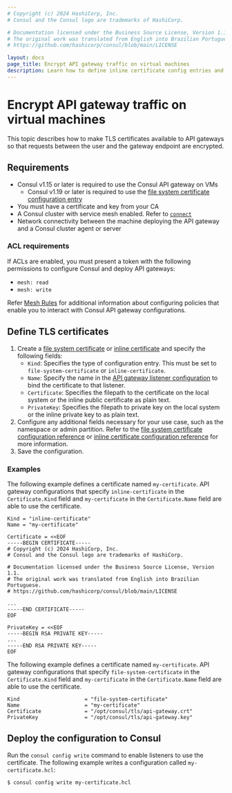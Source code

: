 ```yaml
---
# Copyright (c) 2024 HashiCorp, Inc.
# Consul and the Consul logo are trademarks of HashiCorp.

# Documentation licensed under the Business Source License, Version 1.1.
# The original work was translated from English into Brazilian Portuguese.
# https://github.com/hashicorp/consul/blob/main/LICENSE

layout: docs
page_title: Encrypt API gateway traffic on virtual machines
description: Learn how to define inline certificate config entries and deploy them to Consul. Inline certificate configuration entries enable you to attach TLS certificates and keys to gateway listeners so that traffic between external clients and gateway listeners is encrypted.
---
```


# Encrypt API gateway traffic on virtual machines

This topic describes how to make TLS certificates available to API gateways so that requests between the user and the gateway endpoint are encrypted.

## Requirements

- Consul v1.15 or later is required to use the Consul API gateway on VMs
  - Consul v1.19 or later is required to use the [file system certificate configuration entry](/consul/docs/reference/config-entry/file-system-certificate)
- You must have a certificate and key from your CA
- A Consul cluster with service mesh enabled. Refer to [`connect`](//consul/docs/reference/agent/configuration-file/service-mesh#connect)
- Network connectivity between the machine deploying the API gateway and a
  Consul cluster agent or server

### ACL requirements

If ACLs are enabled, you must present a token with the following permissions to
configure Consul and deploy API gateways:

- `mesh: read`
- `mesh: write`

Refer [Mesh Rules](/consul/docs/security/acl/acl-rules#mesh-rules) for
additional information about configuring policies that enable you to interact
with Consul API gateway configurations.

## Define TLS certificates

1. Create a [file system certificate](/consul/docs/reference/config-entry/file-system-certificate) or [inline certificate](/consul/docs/reference/config-entry/inline-certificate) and specify the following fields:
   - `Kind`: Specifies the type of configuration entry. This must be set to `file-system-certificate` or `inline-certificate`.
   - `Name`: Specify the name in the [API gateway listener configuration](/consul/docs/reference/config-entry/api-gateway#listeners) to bind the certificate to that listener.
   - `Certificate`: Specifies the filepath to the certificate on the local system or the inline public certificate as plain text.
   - `PrivateKey`: Specifies the filepath to private key on the local system or the inline private key to  as plain text.
1. Configure any additional fields necessary for your use case, such as the namespace or admin partition. Refer to the [file system certificate configuration reference](/consul/docs/reference/config-entry/file-system-certificate) or [inline certificate configuration reference](/consul/docs/reference/config-entry/inline-certificate) for more information.
1. Save the configuration.

### Examples

<Tabs>

<Tab heading="Inline certificate">

The following example defines a certificate named `my-certificate`. API gateway configurations that specify `inline-certificate` in the `Certificate.Kind` field and `my-certificate` in the `Certificate.Name` field are able to use the certificate.

```hcl
Kind = "inline-certificate"
Name = "my-certificate"

Certificate = <<EOF
-----BEGIN CERTIFICATE-----
# Copyright (c) 2024 HashiCorp, Inc.
# Consul and the Consul logo are trademarks of HashiCorp.

# Documentation licensed under the Business Source License, Version 1.1.
# The original work was translated from English into Brazilian Portuguese.
# https://github.com/hashicorp/consul/blob/main/LICENSE

...
-----END CERTIFICATE-----
EOF

PrivateKey = <<EOF
-----BEGIN RSA PRIVATE KEY-----
...
-----END RSA PRIVATE KEY-----
EOF
```

</Tab>

<Tab heading="File system certificate">

The following example defines a certificate named `my-certificate`. API gateway configurations that specify `file-system-certificate` in the `Certificate.Kind` field and `my-certificate` in the `Certificate.Name` field are able to use the certificate.

```hcl
Kind                     = "file-system-certificate"
Name                     = "my-certificate"
Certificate              = "/opt/consul/tls/api-gateway.crt"
PrivateKey               = "/opt/consul/tls/api-gateway.key"
```

</Tab>
</Tabs>

## Deploy the configuration to Consul

Run the `consul config write` command to enable listeners to use the certificate. The following example writes a configuration called `my-certificate.hcl`:

```shell-session
$ consul config write my-certificate.hcl
```
